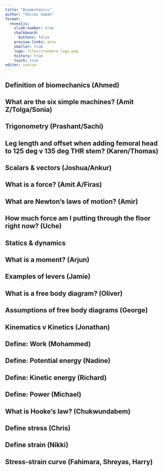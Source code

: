 ```yaml
---
title: "Biomechanics"
author: "Shiraz Sabah"
format:
  revealjs: 
    slide-number: true
    chalkboard: 
      buttons: false
    preview-links: auto
    smaller: true
    logo: files/stanmore_logo.png
    history: true
    touch: true
editor: source
---
```


## Definition of biomechanics (Ahmed)

## What are the six simple machines? (Amit Z/Tolga/Sonia)

## Trigonometry (Prashant/Sachi)

## Leg length and offset when adding femoral head to 125 deg v 135 deg THR stem? (Karen/Thomas)

## Scalars & vectors (Joshua/Ankur)

## What is a force? (Amit A/Firas)

## What are Newton's laws of motion? (Amir)

## How much force am I putting through the floor right now? (Uche)

## Statics & dynamics

## What is a moment? (Arjun)

## Examples of levers (Jamie)

## What is a free body diagram? (Oliver)

## Assumptions of free body diagrams (George)

## Kinematics v Kinetics (Jonathan)

## Define: Work (Mohammed)

## Define: Potential energy (Nadine)

## Define: Kinetic energy (Richard)

## Define: Power (Michael)

## What is Hooke's law? (Chukwundabem)

## Define stress (Chris)

## Define strain (Nikki)

## Stress-strain curve (Fahimara, Shreyas, Harry)
